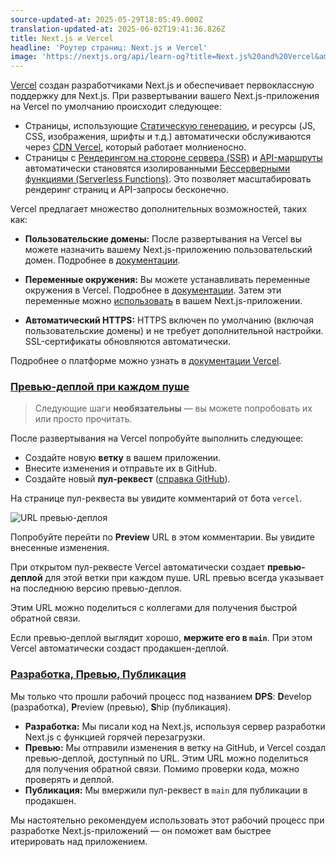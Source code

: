 ```yaml
---
source-updated-at: 2025-05-29T18:05:49.000Z
translation-updated-at: 2025-06-02T19:41:36.826Z
title: Next.js и Vercel
headline: 'Роутер страниц: Next.js и Vercel'
image: 'https://nextjs.org/api/learn-og?title=Next.js%20and%20Vercel&amp;chapter=45'
---
```


[Vercel](https://vercel.com) создан разработчиками Next.js и обеспечивает первоклассную поддержку для Next.js. При развертывании вашего Next.js-приложения на Vercel по умолчанию происходит следующее:

*   Страницы, использующие [Статическую генерацию](/docs/basic-features/pages#static-generation-recommended), и ресурсы (JS, CSS, изображения, шрифты и т.д.) автоматически обслуживаются через [CDN Vercel](https://vercel.com), который работает молниеносно.
*   Страницы с [Рендерингом на стороне сервера (SSR)](/docs/basic-features/pages#server-side-rendering) и [API-маршруты](/docs/api-routes/introduction) автоматически становятся изолированными [Бессерверными функциями (Serverless Functions)](https://vercel.com/docs/serverless-functions/introduction). Это позволяет масштабировать рендеринг страниц и API-запросы бесконечно.

Vercel предлагает множество дополнительных возможностей, таких как:

*   **Пользовательские домены:** После развертывания на Vercel вы можете назначить вашему Next.js-приложению пользовательский домен. Подробнее в [документации](https://vercel.com/docs/concepts/projects/custom-domains).
    
*   **Переменные окружения:** Вы можете устанавливать переменные окружения в Vercel. Подробнее в [документации](https://vercel.com/docs/build-step#environment-variables). Затем эти переменные можно [использовать](/docs/basic-features/environment-variables#loading-environment-variables) в вашем Next.js-приложении.
    
*   **Автоматический HTTPS:** HTTPS включен по умолчанию (включая пользовательские домены) и не требует дополнительной настройки. SSL-сертификаты обновляются автоматически.
    

Подробнее о платформе можно узнать в [документации Vercel](https://vercel.com/docs).

### [Превью-деплой при каждом пуше](#preview-deployment-for-every-push)

> Следующие шаги **необязательны** — вы можете попробовать их или просто прочитать.

После развертывания на Vercel попробуйте выполнить следующее:

*   Создайте новую **ветку** в вашем приложении.
*   Внесите изменения и отправьте их в GitHub.
*   Создайте новый **пул-реквест** ([справка GitHub](https://help.github.com/en/github/collaborating-with-issues-and-pull-requests/creating-a-pull-request)).

На странице пул-реквеста вы увидите комментарий от бота `vercel`.

![URL превью-деплоя](https://h8DxKfmAPhn8O0p3.public.blob.vercel-storage.com/learn/pages-router/deploying-nextjs-app/vercel-bot.png)

Попробуйте перейти по **Preview** URL в этом комментарии. Вы увидите внесенные изменения.

При открытом пул-реквесте Vercel автоматически создает **превью-деплой** для этой ветки при каждом пуше. URL превью всегда указывает на последнюю версию превью-деплоя.

Этим URL можно поделиться с коллегами для получения быстрой обратной связи.

Если превью-деплой выглядит хорошо, **мержите его в `main`**. При этом Vercel автоматически создаст продакшен-деплой.

### [Разработка, Превью, Публикация](#develop-preview-ship)

Мы только что прошли рабочий процесс под названием **DPS**: **D**evelop (разработка), **P**review (превью), **S**hip (публикация).

*   **Разработка:** Мы писали код на Next.js, используя сервер разработки Next.js с функцией горячей перезагрузки.
*   **Превью:** Мы отправили изменения в ветку на GitHub, и Vercel создал превью-деплой, доступный по URL. Этим URL можно поделиться для получения обратной связи. Помимо проверки кода, можно проверять и деплой.
*   **Публикация:** Мы вмержили пул-реквест в `main` для публикации в продакшен.

Мы настоятельно рекомендуем использовать этот рабочий процесс при разработке Next.js-приложений — он поможет вам быстрее итерировать над приложением.